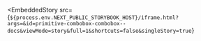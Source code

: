
<EmbeddedStory
  src={`${process.env.NEXT_PUBLIC_STORYBOOK_HOST}/iframe.html?args=&id=primitive-combobox-combobox--docs&viewMode=story&full=1&shortcuts=false&singleStory=true`}
></EmbeddedStory>